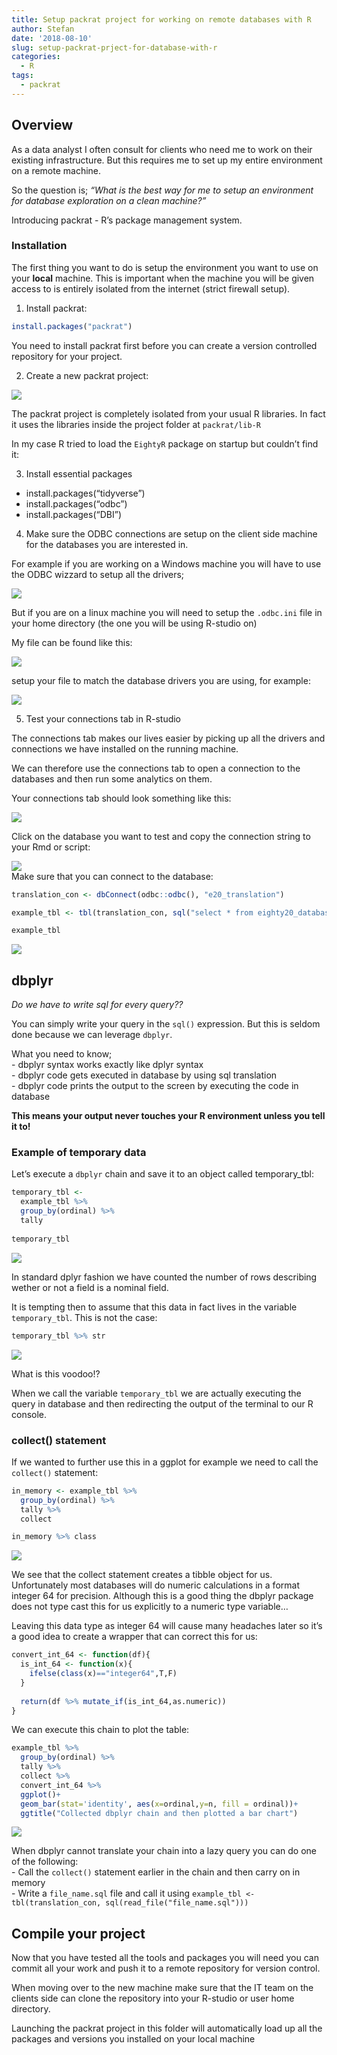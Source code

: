 ```yaml
---
title: Setup packrat project for working on remote databases with R
author: Stefan
date: '2018-08-10'
slug: setup-packrat-prject-for-database-with-r
categories:
  - R
tags:
  - packrat
---
```


## Overview

As a data analyst I often consult for clients who need me to work on their existing infrastructure. But this requires me to set up my entire environment on a remote machine.

So the question is; *"What is the best way for me to setup an environment for database exploration on a clean machine?"*

Introducing packrat - R's package management system.

### Installation

The first thing you want to do is setup the environment you want to use on your **local** machine. This is important when the machine you will be given access to is entirely isolated from the internet (strict firewall setup).

(@) Install packrat:  

```r
install.packages("packrat")
```

You need to install packrat first before you can create a version controlled repository for your project.  

(@) Create a new packrat project:  

![](/Pictures/Packrat/create_packrat_project.png)

The packrat project is completely isolated from your usual R libraries. In fact it uses the libraries inside the project folder at `packrat/lib-R`  

In my case R tried to load the `EightyR` package on startup but couldn't find it:  

<!-- ![](/Packrat/no_package_EightyR.png)   -->

(@) Install essential packages

- install.packages("tidyverse")  
- install.packages("odbc")  
- install.packages("DBI")  

(@) Make sure the ODBC connections are setup on the client side machine for the databases you are interested in.

For example if you are working on a Windows machine you will have to use the ODBC wizzard to setup all the drivers;  

![](/Pictures/Packrat/windows_odbc.png)  

But if you are on a linux machine you will need to setup the `.odbc.ini` file in your home directory (the one you will be using R-studio on)  

My file can be found like this:  

![](/Pictures/Packrat/odbc_ini_file.png)

setup your file to match the database drivers you are using, for example:  

![](/Pictures/Packrat/example_odbc_ini.png)  

(@) Test your connections tab in R-studio

The connections tab makes our lives easier by picking up all the drivers and connections we have installed on the running machine.

We can therefore use the connections tab to open a connection to the databases and then run some analytics on them.

Your connections tab should look something like this:  

![](/Pictures/Packrat/example_connections_tab.png)  

Click on the database you want to test and copy the connection string to your Rmd or script:  

![](/Pictures/Packrat/connection_string.png)  
Make sure that you can connect to the database:  

```r
translation_con <- dbConnect(odbc::odbc(), "e20_translation")

example_tbl <- tbl(translation_con, sql("select * from eighty20_databaseadmin_uat.translation_db")) 

example_tbl
```

![](/Pictures/Packrat/example_table.png)

## dbplyr

*Do we have to write sql for every query??*  

You can simply write your query in the `sql()` expression. But this is seldom done because we can leverage `dbplyr`.

What you need to know;  
- dbplyr syntax works exactly like dplyr syntax  
- dbplyr code gets executed in database by using sql translation  
- dbplyr code prints the output to the screen by executing the code in database  

**This means your output never touches your R environment unless you tell it to!**  

### Example of temporary data

Let's execute a `dbplyr` chain and save it to an object called temporary_tbl:  

```r
temporary_tbl <- 
  example_tbl %>% 
  group_by(ordinal) %>% 
  tally
  
temporary_tbl
```

![](/Pictures/Packrat/temporary_tbl.png)

In standard dplyr fashion we have counted the number of rows describing wether or not a field is a nominal field.  

It is tempting then to assume that this data in fact lives in the variable `temporary_tbl`. This is not the case:

```r
temporary_tbl %>% str
```

![](/Pictures/Packrat/temporary_tbl_class.png)

What is this voodoo!?  

When we call the variable `temporary_tbl` we are actually executing the query in database and then redirecting the output of the terminal to our R console.  

### collect() statement

If we wanted to further use this in a ggplot for example we need to call the `collect()` statement:  

```r
in_memory <- example_tbl %>% 
  group_by(ordinal) %>% 
  tally %>% 
  collect

in_memory %>% class
```

![](/Pictures/Packrat/in_memory_str.png)

We see that the collect statement creates a tibble object for us. Unfortunately most databases will do numeric calculations in a format integer 64 for precision. Although this is a good thing the dbplyr package does not type cast this for us explicitly to a numeric type variable...

Leaving this data type as integer 64 will cause many headaches later so it's a good idea to create a wrapper that can correct this for us:  

```r
convert_int_64 <- function(df){
  is_int_64 <- function(x){
    ifelse(class(x)=="integer64",T,F)
  }
  
  return(df %>% mutate_if(is_int_64,as.numeric))
}
```

We can execute this chain to plot the table:  

```r

example_tbl %>% 
  group_by(ordinal) %>% 
  tally %>% 
  collect %>% 
  convert_int_64 %>% 
  ggplot()+
  geom_bar(stat='identity', aes(x=ordinal,y=n, fill = ordinal))+
  ggtitle("Collected dbplyr chain and then plotted a bar chart")
```

![](/Pictures/Packrat/dbplyr_chain_barplot.png)

When dbplyr cannot translate your chain into a lazy query you can do one of the following:  
- Call the `collect()` statement earlier in the chain and then carry on in memory  
- Write a `file_name.sql` file and call it using `example_tbl <- tbl(translation_con, sql(read_file("file_name.sql")))`  

## Compile your project

Now that you have tested all the tools and packages you will need you can commit all your work and push it to a remote repository for version control.

When moving over to the new machine make sure that the IT team on the clients side can clone the repository into your R-studio or user home directory.

Launching the packrat project in this folder will automatically load up all the packages and versions you installed on your local machine